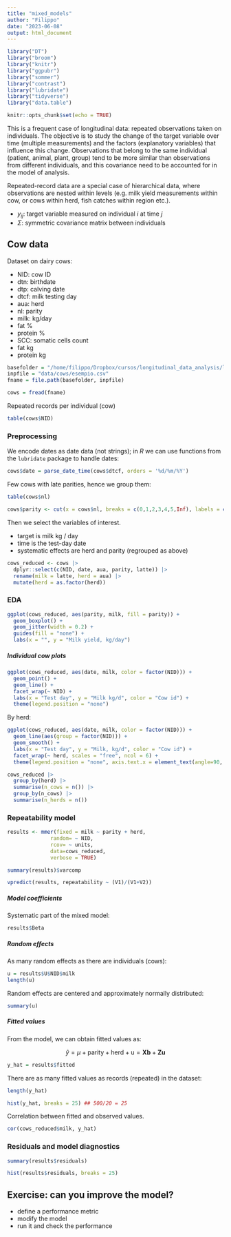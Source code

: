 ```yaml
---
title: "mixed_models"
author: "Filippo"
date: "2023-06-08"
output: html_document
---
```


```r
library("DT")
library("broom")
library("knitr")
library("ggpubr")
library("sommer")
library("contrast")
library("lubridate")
library("tidyverse")
library("data.table")

knitr::opts_chunk$set(echo = TRUE)
```

This is a frequent case of longitudinal data: repeated observations taken on individuals.
The objective is to study the change of the target variable over time (multiple measurements) and the factors (explanatory variables) that influence this change.
Observations that belong to the same individual (patient, animal, plant, group) tend to be more similar than observations from different individuals, 
and this covariance need to be accounted for in the model of analysis.

Repeated-record data are a special case of hierarchical data, where observations are nested within levels (e.g. milk yield measurements within cow, or cows within herd, fish catches within region etc.).

- $y_{ij}$: target variable measured on individual *i* at time *j*
- $\Sigma$: symmetric covariance matrix between individuals

## Cow data

Dataset on dairy cows: 
  
- NID: cow ID
- dtn: birthdate
- dtp: calving date
- dtcf: milk testing day
- aua: herd
- nl: parity
- milk: kg/day
- fat %
- protein %
- SCC: somatic cells count
- fat kg
- protein kg


```r
basefolder = "/home/filippo/Dropbox/cursos/longitudinal_data_analysis/longitudinal_data_analysis"
inpfile = "data/cows/esempio.csv"
fname = file.path(basefolder, inpfile)

cows = fread(fname)
```

Repeated records per individual (cow)

```r
table(cows$NID)
```

### Preprocessing

We encode dates as date data (not strings); in *R* we can use functions from the `lubridate` package to handle dates:

```r
cows$date = parse_date_time(cows$dtcf, orders = '%d/%m/%Y')
```

Few cows with late parities, hence we group them:

```r
table(cows$nl)
```

```r
cows$parity <- cut(x = cows$nl, breaks = c(0,1,2,3,4,5,Inf), labels = c("1","2","3","4","5","6+"))
```

Then we select the variables of interest.

- target is milk kg / day
- time is the test-day date
- systematic effects are herd and parity (regrouped as above)

```r
cows_reduced <- cows |>
  dplyr::select(c(NID, date, aua, parity, latte)) |>
  rename(milk = latte, herd = aua) |>
  mutate(herd = as.factor(herd))
```

### EDA

```r
ggplot(cows_reduced, aes(parity, milk, fill = parity)) +
  geom_boxplot() +
  geom_jitter(width = 0.2) +
  guides(fill = "none") +
  labs(x = "", y = "Milk yield, kg/day")
```

##### Individual cow plots

```r
ggplot(cows_reduced, aes(date, milk, color = factor(NID))) +
  geom_point() +
  geom_line() +
  facet_wrap(~ NID) +
  labs(x = "Test day", y = "Milk kg/d", color = "Cow id") +
  theme(legend.position = "none")
```

By herd:

```r
ggplot(cows_reduced, aes(date, milk, color = factor(NID))) +
  geom_line(aes(group = factor(NID))) +
  geom_smooth() +
  labs(x = "Test day", y = "Milk, kg/d", color = "Cow id") +
  facet_wrap(~ herd, scales = "free", ncol = 6) +
  theme(legend.position = "none", axis.text.x = element_text(angle=90, size = 6))
```

```r
cows_reduced |>
  group_by(herd) |>
  summarise(n_cows = n()) |>
  group_by(n_cows) |>
  summarise(n_herds = n())
```

### Repeatability model

```r
results <- mmer(fixed = milk ~ parity + herd,
              random= ~ NID,
              rcov= ~ units,
              data=cows_reduced, 
              verbose = TRUE)
```

```r
summary(results)$varcomp
```


```r
vpredict(results, repeatability ~ (V1)/(V1+V2))
```

##### Model coefficients

Systematic part of the mixed model:

```r
results$Beta
```

##### Random effects

As many random effects as there are individuals (cows):

```r
u = results$U$NID$milk
length(u)
```

Random effects are centered and approximately normally distributed:

```r
summary(u)
```

##### Fitted values

From the model, we can obtain fitted values as:

$$
\hat{y} = \mu + \text{parity} + \text{herd} + \text{u} = \mathbf{Xb} + \mathbf{Zu} 
$$

```r
y_hat = results$fitted
```

There are as many fitted values as records (repeated) in the dataset:

```r
length(y_hat)
```

```r
hist(y_hat, breaks = 25) ## 500/20 = 25
```

Correlation between fitted and observed values.

```r
cor(cows_reduced$milk, y_hat)
```

### Residuals and model diagnostics

```r
summary(results$residuals)
```

```r
hist(results$residuals, breaks = 25)
```


## Exercise: can you improve the model?

- define a performance metric
- modify the model
- run it and check the performance


